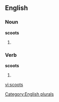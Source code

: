 ==English==

===Noun===
'''scoots'''

# {{plural of |[[scoot]]}}

===Verb===
'''scoots'''

# {{third-person singular of|[[scoot]]}}

[[Category:English plurals]]

[[vi:scoots]]